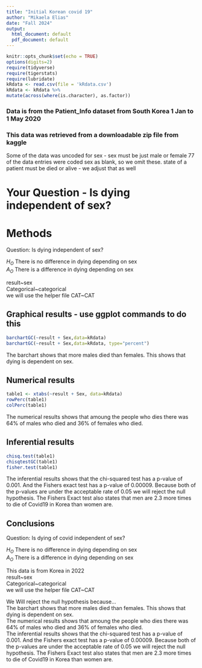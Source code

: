 ```yaml
---
title: "Initial Korean covid 19"
author: "Mikaela Elias"
date: "Fall 2024"
output:
  html_document: default
  pdf_document: default
---
```


```r
knitr::opts_chunk$set(echo = TRUE)
options(digits=2)
require(tidyverse)
require(tigerstats)
require(lubridate)
kRdata <- read.csv(file = 'kRdata.csv')
kRdata <- kRdata %>%
mutate(across(where(is.character), as.factor))

```
### Data is from the Patient_Info dataset from South Korea 1 Jan to 1 May 2020
### This data was retrieved from a downloadable zip file from kaggle

Some of the data was uncoded for sex - sex must be just male or female
77 of the data entries were coded sex  as blank, so we omit these.
state of a patient must be died or alive - we adjust that as well   
  
# Your Question - Is dying independent of sex?
# Methods 

Question: Is dying independent of sex?           
          
$H_O$ There is no difference in dying depending on sex          
$A_O$ There is a difference in dying depending on sex
         
result~sex     
Categorical~categorical       
we will use the helper file CAT~CAT       



## Graphical results - use ggplot commands to do this  

```r
barchartGC(~result + Sex,data=kRdata)
barchartGC(~result + Sex,data=kRdata, type="percent")

```
          
The barchart shows that more males died than females. This shows that dying is dependent on sex. 
  

## Numerical results
```r
table1 <- xtabs(~result + Sex, data=kRdata)
rowPerc(table1)
colPerc(table1)
```
          
The numerical results shows that amoung the people who dies there was 64% of males who died and 36% of females who died.      
          
## Inferential results       
```r
chisq.test(table1)
chisqtestGC(table1)
fisher.test(table1)
```
         
The inferential results shows that the chi-squared test has a p-value of 0.001. And the Fishers exact test has a p-value of 0.00009. Because both of the p-values are under the acceptable rate of 0.05 we will reject the null hypothesis. The Fishers Exact test also states that men are 2.3 more times to die of Covid19 in Korea than women are. 


## Conclusions
Question: Is dying of covid independent of sex?           
          
$H_O$ There is no difference in dying depending on sex         
$A_O$ There is a difference in dying depending on sex
         
This data is from Korea in 2022          
result~sex     
Categorical~categorical       
we will use the helper file CAT~CAT       

We Will reject the null hypothesis because...           
The barchart shows that more males died than females. This shows that dying is dependent on sex.    
The numerical results shows that amoung the people who dies there was 64% of males who died and 36% of females who died.               
The inferential results shows that the chi-squared test has a p-value of 0.001. And the Fishers exact test has a p-value of 0.00009. Because both of the p-values are under the acceptable rate of 0.05 we will reject the null hypothesis. The Fishers Exact test also states that men are 2.3 more times to die of Covid19 in Korea than women are.         